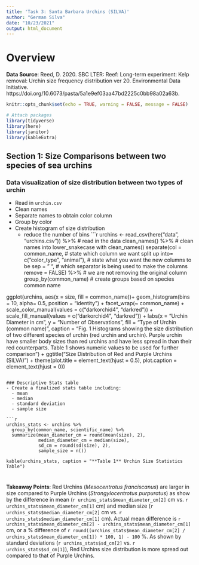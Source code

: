 ```yaml
---
title: 'Task 3: Santa Barbara Urchins (SILVA)'
author: "German Silva"
date: "10/23/2021"
output: html_document
---
```

# Overview


**Data Source**: Reed, D. 2020. SBC LTER: Reef: Long-term experiment: Kelp removal: Urchin size frequency distribution ver 20. Environmental Data Initiative. https://doi.org/10.6073/pasta/5a1e9ef03aa47bd2225c0bb98a02a63b. 

```r
knitr::opts_chunk$set(echo = TRUE, warning = FALSE, message = FALSE)

# Attach packages
library(tidyverse)
library(here)
library(janitor)
library(kableExtra)
```

## Section 1: Size Comparisons between two species of sea urchins

### Data visualization of size distribution between two types of urchin
- Read in `urchin.csv`
- Clean names
- Separate names to obtain color column 
- Group by color 
- Create histogram of size distribution
  - reduce the number of bins
```r
urchins <- read_csv(here("data", "urchins.csv")) %>% # read in the data
  clean_names() %>% # clean names into lower_snakecase with clean_names()
  separate(col = common_name, # state which column we want split up
           into= c("color_type", "animal"), # state what you want the new columns to be
           sep = " ", # which separator is being used to make the columns
           remove = FALSE) %>%  # we are not removing the original column
  group_by(common_name) # create groups based on species common name

ggplot(urchins, aes(x = size, fill = common_name))+
  geom_histogram(bins = 10, alpha= 0.5, position = "identity") +
  facet_wrap(~ common_name) +
  scale_color_manual(values = c("darkorchid4", "darkred")) +
  scale_fill_manual(values = c("darkorchid4", "darkred")) +
  labs(x = "Urchin Diameter in cm",
       y = "Number of Observations",
       fill = "Type of Urchin \n(common name)",
       caption = "Fig. 1 Histograms showing the size distribution of two different species of urchin (red urchin and \npurple urchin). Purple urchin have smaller body sizes than red urchins and have less spread in \ndata than their red counterparts. Table 1 shows numeric values to be used for further comparison ") +
  ggtitle("Size Distribution of Red and Purple Urchins (SILVA)") +
  theme(plot.title = element_text(hjust = 0.5), plot.caption = element_text(hjust = 0))
```

### Descriptive Stats table
- Create a finalized stats table including:
  - mean
  - median
  - standard deviation
  - sample size
  
```r
urchins_stats <- urchins %>% 
  group_by(common_name, scientific_name) %>% 
  summarize(mean_diameter_cm = round(mean(size), 2),
            median_diameter_cm = median(size),
            sd_cm = round(sd(size), 2),
            sample_size = n())

kable(urchins_stats, caption = "**Table 1** Urchin Size Statistics Table")

```

# 

**Takeaway Points**: 
Red Urchins (*Mesocentrotus franciscanus*) are larger in size compared to Purple Urchins (*Strongylocentrotus purpuratus*) as show by the difference in mean (`r urchins_stats$mean_diameter_cm[2]` cm vs. `r urchins_stats$mean_diameter_cm[1]` cm) and median size (`r urchins_stats$median_diameter_cm[2]` cm vs. `r urchins_stats$median_diameter_cm[1]` cm). Actual mean difference is `r urchins_stats$mean_diameter_cm[2] - urchins_stats$mean_diameter_cm[1]` cm, or a % difference of `r round((urchins_stats$mean_diameter_cm[2] / urchins_stats$mean_diameter_cm[1]) * 100, 1) - 100` %. As shown by standard deviations (`r urchins_stats$sd_cm[2]` vs. `r urchins_stats$sd_cm[1]`), Red Urchins size distribution is more spread out compared to that of Purple Urchins.    
